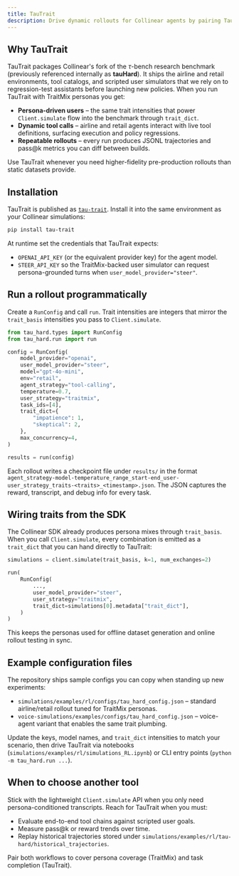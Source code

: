 ```yaml
---
title: TauTrait
description: Drive dynamic rollouts for Collinear agents by pairing TauTrait with TraitMix personas.
---
```


## Why TauTrait

TauTrait packages Collinear's fork of the $\tau$-bench research benchmark (previously referenced internally as **tauHard**). It ships the airline and retail environments, tool catalogs, and scripted user simulators that we rely on to regression-test assistants before launching new policies. When you run TauTrait with TraitMix personas you get:

- **Persona-driven users** – the same trait intensities that power `Client.simulate` flow into the benchmark through `trait_dict`.
- **Dynamic tool calls** – airline and retail agents interact with live tool definitions, surfacing execution and policy regressions.
- **Repeatable rollouts** – every run produces JSONL trajectories and pass@k metrics you can diff between builds.

Use TauTrait whenever you need higher-fidelity pre-production rollouts than static datasets provide.

## Installation

TauTrait is published as [`tau-trait`](https://pypi.org/project/tau-trait/). Install it into the same environment as your Collinear simulations:

```bash
pip install tau-trait
```

At runtime set the credentials that TauTrait expects:

- `OPENAI_API_KEY` (or the equivalent provider key) for the agent model.
- `STEER_API_KEY` so the TraitMix-backed user simulator can request persona-grounded turns when `user_model_provider="steer"`.

## Run a rollout programmatically

Create a `RunConfig` and call `run`. Trait intensities are integers that mirror the `trait_basis` intensities you pass to `Client.simulate`.

```python
from tau_hard.types import RunConfig
from tau_hard.run import run

config = RunConfig(
    model_provider="openai",
    user_model_provider="steer",
    model="gpt-4o-mini",
    env="retail",
    agent_strategy="tool-calling",
    temperature=0.7,
    user_strategy="traitmix",
    task_ids=[4],
    trait_dict={
        "impatience": 1,
        "skeptical": 2,
    },
    max_concurrency=4,
)

results = run(config)
```

Each rollout writes a checkpoint file under `results/` in the format `agent_strategy-model-temperature_range_start-end_user-user_strategy_traits-<traits>_<timestamp>.json`. The JSON captures the reward, transcript, and debug info for every task.

## Wiring traits from the SDK

The Collinear SDK already produces persona mixes through `trait_basis`. When you call `Client.simulate`, every combination is emitted as a `trait_dict` that you can hand directly to TauTrait:

```python
simulations = client.simulate(trait_basis, k=1, num_exchanges=2)

run(
    RunConfig(
        ...,
        user_model_provider="steer",
        user_strategy="traitmix",
        trait_dict=simulations[0].metadata["trait_dict"],
    )
)
```

This keeps the personas used for offline dataset generation and online rollout testing in sync.

## Example configuration files

The repository ships sample configs you can copy when standing up new experiments:

- `simulations/examples/rl/configs/tau_hard_config.json` – standard airline/retail rollout tuned for TraitMix personas.
- `voice-simulations/examples/configs/tau_hard_config.json` – voice-agent variant that enables the same trait plumbing.

Update the keys, model names, and `trait_dict` intensities to match your scenario, then drive TauTrait via notebooks (`simulations/examples/rl/simulations_RL.ipynb`) or CLI entry points (`python -m tau_hard.run ...`).

## When to choose another tool

Stick with the lightweight `Client.simulate` API when you only need persona-conditioned transcripts. Reach for TauTrait when you must:

- Evaluate end-to-end tool chains against scripted user goals.
- Measure pass@k or reward trends over time.
- Replay historical trajectories stored under `simulations/examples/rl/tau-hard/historical_trajectories`.

Pair both workflows to cover persona coverage (TraitMix) and task completion (TauTrait).
